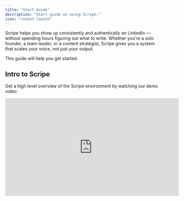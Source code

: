 ```yaml
---
title: "Start Guide"
description: "Start guide on using Scripe."
icon: "rocket-launch"
---
```


Scripe helps you show up consistently and authentically on LinkedIn — without spending hours figuring out what to write. Whether you're a solo founder, a team leader, or a content strategist, Scripe gives you a system that scales your voice, not just your output.

This guide will help you get started.

## **Intro to Scripe**

Get a high level overview of the Scripe environment by watching our demo video:

<iframe width="560" height="315" src="https://www.youtube.com/embed/dFb_lJETUcY?si=IfVSvXEj1hL7bBXb" title="YouTube video player" frameborder="0" allow="accelerometer; autoplay; clipboard-write; encrypted-media; gyroscope; picture-in-picture; web-share" referrerpolicy="strict-origin-when-cross-origin" allowfullscreen />

### **Onboarding sessions**

[<u>Join a live onboarding session</u>](https://lu.ma/scripe) to learn the essentials of Scripe and see demos of our product.

<Tip>
  You can also watch past onboarding sessions on Scripe's [Youtube Channel →](https://www.youtube.com/@Scripe-io)
</Tip>

### **Join our WhatsApp community**

Meet other Scripe users to get advice and exchange tips in our [Whatsapp Community](https://chat.whatsapp.com/EeUfj6CpDUE6QxCHkp3XD7).

## Setting up Scripe

Everything in Scripe starts with a [workspace](/account/workspaces). You’ll be asked to:

- Name your workspace
- [Choose your plan](/started/plans) (you can start free)
- Add your [personal brand](/account/personalbrand) or [team members](/team-plan/people)

You can always [invite more people](/team-plan/invite) or upgrade later.

<Info>
  In Scripe, a [Personal Brand](/account/personalbrand) refers to the LinkedIn profile you manage through the platform. You can manage multiple Personal Brands on the Team plan, and a single Personal Brand in the Starter and Professional Plans.
</Info>

![New Dashboard Banner Web](/images/New_Dashboard_Banner.webp)

### **Step-by-step for individuals:**

1. Create your [personal brand](/account/personalbrand), [connect it with LinkedIn](/account/li-connection), and install the [Chrome Extension](/account/chrome).
2. Set up your [content strategy](/content-strategy/content-strategy) (your role, goals, and audience).
3. Add sources to your [Knowledge Base](/sidebar/knowledge) so Scripe can learn more about you.
4. Create your first post:
   - From [audio](/one-post/audio), [text](/one-post/text), or [blank](/one-post/blank).
   - From a [YouTube video](/multiple-posts/youtube), a [long document](/multiple-posts/file), or from a [Content Interview](/multiple-posts/interview).
   - From an [AI-powered Scripe suggestion](/multiple-posts/ai-powered).
5. Use the [Calendar](/sidebar/calendar) view to organize your content and track consistency.
6. Use the [Inspiration page](/sidebar/inspiration) to repurpose posts or follow creators.
   - Scripe subtly adapts your [tone of voice](/sidebar/tov) to match the tone of your followed creators.
7. Check your [Analytics](/sidebar/analytics) tab to learn what works and improve from there.

### **Step-by-step for Teams:**

1. [Invite teammates](/team-plan/invite) to the team [workspace](/team-plan/workspace).
2. Set up each [member's role](/team-plan/people) within the workspace.
3. [Set up up to 10 personal brands](/team-plan/set-up) and follow the individuals' set up.
4. Understand how to work with the:
   1. [Content Approval Workflow](/team-plan/content-approval)
   2. [Company Calendar](/team-plan/team-calendar)
   3. [Company Analytics](/team-plan/team-analytics)

<Tip>
  Learn more about different ways to work as a team in Scripe, in our [Team Workflows article →](/team-plan/workflows)
</Tip>